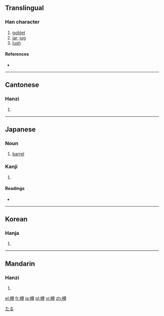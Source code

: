{{also|罇}}
==Translingual==

===Han character===
{{Han char|rn=75|rad=木|as=12|sn=16|four=4894<sub>6</sub>|canj=木廿田戈 (DTWI)}}

# [[goblet]]
# [[jar]], [[jug]]
# [[lush]]

====References====
* {{Han ref|kx=0552.040|dkj=15500|dj=0940.080|hdz=21295.090|uh=6A3D|ud=27197|bh=BEEA|bd=48874}}

----

==Cantonese==

===Hanzi===
{{yue-hanzi|jyut=|y=jeun1}}

# {{defn|Cantonese|sort=木12}}

----

==Japanese==

===Noun===
{{ja-noun|k|hira=たる|rom=taru}}

# [[barrel]]

===Kanji===
{{ja-kanji|grade=|rs=木12}}

# {{defn|Japanese|sort=木12}}

====Readings====
* {{ja-readings|on=[[そん]] (son)|kun=[[たる]] (taru)}}

[[Category:ja:Containers|たる]]

----

==Korean==

===Hanja===
{{ko-hanja|hangeul=준|eumhun=|rv=jun|mr=chun|y=cwun}}

# {{defn|Korean|sort=木12}}

----

==Mandarin==

===Hanzi===
{{cmn-hanzi|pin=[[zūn]] ([[zun1]])|wg=tsun<sup>1</sup>}}

# {{defn|Mandarin|sort=木12}}

[[el:樽]]
[[fr:樽]]
[[ja:樽]]
[[pl:樽]]
[[vi:樽]]
[[zh:樽]]